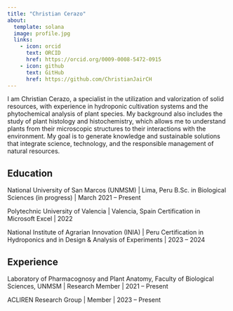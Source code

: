```yaml
---
title: "Christian Cerazo"
about:
  template: solana
  image: profile.jpg
  links:
    - icon: orcid
      text: ORCID
      href: https://orcid.org/0009-0008-5472-0915
    - icon: github
      text: GitHub
      href: https://github.com/ChristianJairCH
---
```


I am Christian Cerazo, a specialist in the utilization and valorization of solid resources, with experience in hydroponic cultivation systems and the phytochemical analysis of plant species. My background also includes the study of plant histology and histochemistry, which allows me to understand plants from their microscopic structures to their interactions with the environment. My goal is to generate knowledge and sustainable solutions that integrate science, technology, and the responsible management of natural resources.

## Education

National University of San Marcos (UNMSM) | Lima, Peru B.Sc. in Biological Sciences (in progress) | March 2021 – Present

Polytechnic University of Valencia | Valencia, Spain Certification in Microsoft Excel | 2022

National Institute of Agrarian Innovation (INIA) | Peru Certification in Hydroponics and in Design & Analysis of Experiments | 2023 – 2024

## Experience

Laboratory of Pharmacognosy and Plant Anatomy, Faculty of Biological Sciences, UNMSM | Research Member | 2021 – Present

ACLIREN Research Group | Member | 2023 – Present